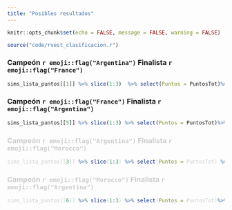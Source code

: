 ```yaml
---
title: "Posibles resultados"
---
```


```r

knitr::opts_chunk$set(echo = FALSE, message = FALSE, warning = FALSE)
```

```r
source("code/rvest_clasificacion.r")
```

::: {}
### Campeón `r emoji::flag("Argentina")` Finalista `r emoji::flag("France")`

```r
sims_lista_puntos[[1]] %>% slice(1:3)  %>% select(Puntos = PuntosTot)%>% kbl() %>% kable_paper(full_width = T)
```


### Campeón `r emoji::flag("France")` Finalista `r emoji::flag("Argentina")`

```r
sims_lista_puntos[[5]] %>% slice(1:3) %>% select(Puntos = PuntosTot)%>% kbl() %>% kable_paper(full_width = T)
```

::: 

::: {style="color: #ccc;"}

### Campeón `r emoji::flag("Argentina")` Finalista `r emoji::flag("Morocco")`

```r
sims_lista_puntos[[3]] %>% slice(1:3) %>% select(Puntos = PuntosTot) %>% kbl() %>% kable_paper(full_width = T) %>% row_spec(0:3, color = "darkgrey")
```



### Campeón `r emoji::flag("Morocco")` Finalista `r emoji::flag("Argentina")`
```r
sims_lista_puntos[[6]] %>% slice(1:3) %>% select(Puntos = PuntosTot)%>% kbl() %>% kable_paper(full_width = T)%>% row_spec(0:3, color = "darkgrey")
```

::: 

